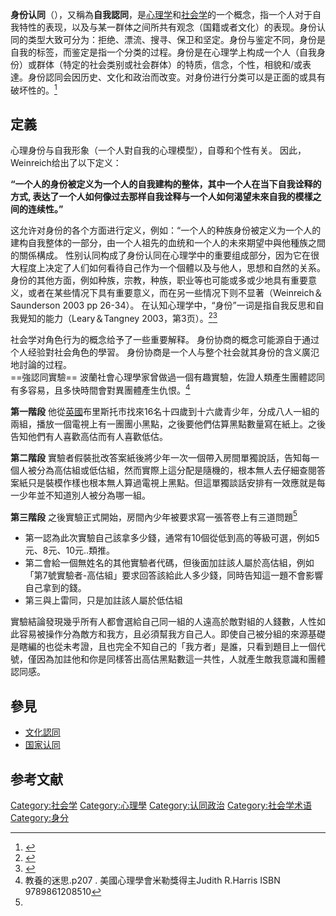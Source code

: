{{NOT|个人认知}}
{{expand|time=2016-09-09}}

'''身份认同'''（{{lang-en|self-identity}}），又稱為'''自我認同'''，是[[心理学|心理学]]和[[社会学|社会学]]的一个概念，指一个人对于自我特性的表现，以及与某一群体之间所共有观念（国籍或者文化）的表现。身份认同的类型大致可分为：拒绝、漂流、搜寻、保卫和坚定。身份与鉴定不同，身份是自我的标签，而鉴定是指一个分类的过程。身份是在心理学上构成一个人（自我身份）或群体（特定的社会类别或社会群体）的特质，信念，个性，相貌和/或表達。身份認同会因历史、文化和政治而改变。对身份进行分类可以是正面的或具有破坏性的。<ref>{{Cite journal|title=Despite the Terrors of Typologies: The Importance of Understanding Categories of Difference and Identity|url=http://www.tandfonline.com/doi/abs/10.1080/1369801X.2014.993332|last=James|first=Paul|date=2015-03-04|journal=Interventions|issue=2|doi=10.1080/1369801X.2014.993332|volume=17|pages=174–195|language=en|issn=1369-801X}}</ref>

==定義==
心理身份与自我形象（一个人對自我的心理模型），自尊和个性有关。 因此，Weinreich给出了以下定义：

'''“一个人的身份被定义为一个人的自我建构的整体，其中一个人在当下自我诠释的方式, 表达了一个人如何像过去那样自我诠释与一个人如何渴望未來自我的模樣之间的连续性。”''' 

这允许对身份的各个方面进行定义，例如：“一个人的种族身份被定义为一个人的建构自我整体的一部分，由一个人祖先的血统和一个人的未來期望中與他種族之間的關係構成。
性别认同构成了身份认同在心理学中的重要组成部分，因为它在很大程度上决定了人们如何看待自己作为一个個體以及与他人，思想和自然的关系。 身份的其他方面，例如种族，宗教，种族，职业等也可能或多或少地具有重要意义，或者在某些情况下具有重要意义，而在另一些情况下则不显著（Weinreich＆Saunderson 2003 pp 26-34）。 在认知心理学中，“身份”一词是指自我反思和自我覺知的能力（Leary＆Tangney 2003，第3页）。<ref>{{Cite journal|title=Revisiting social identity theory from a neuroscience perspective|url=https://linkinghub.elsevier.com/retrieve/pii/S2352250X16300793|last=Scheepers|first=Daan|last2=Derks|first2=Belle|date=2016-10|journal=Current Opinion in Psychology|doi=10.1016/j.copsyc.2016.06.006|volume=11|pages=74–78|language=en}}</ref><ref>{{Cite book|chapter=New frontiers in social neuroscience|url=https://www.worldcat.org/oclc/868924417|location=Cham|isbn=9783319029047|oclc=868924417|last=Decety, Jean.|last2=Christen, Yves.}}</ref>

社会学对角色行为的概念给予了一些重要解释。 身份协商的概念可能源自于通过个人经验對社会角色的學習。 身份协商是一个人与整个社会就其身份的含义廣氾地討論的过程。
<br />
==強認同實驗==
波蘭社會心理學家{{link-en|Henri Tajfel|Henri Tajfel}}曾做過一個有趣實驗，佐證人類產生團體認同有多容易，且多快時間會對異團體產生仇恨。<ref name=jrh>教養的迷思.p207 . 美國心理學會米勒獎得主Judith R.Harris ISBN 9789861208510</ref>

'''第一階段'''
他從[[英國|英國]]布里斯托市找來16名十四歲到十六歲青少年，分成八人一組的兩組，播放一個電視上有一團團小黑點，之後要他們估算黑點數量寫在紙上。之後告知他們有人喜歡高估而有人喜歡低估。

'''第二階段'''
實驗者假裝批改答案紙後將少年一次一個帶入房間單獨說話，告知每一個人被分為高估組或低估組，然而實際上這分配是隨機的，根本無人去仔細查閱答案紙只是裝模作樣也根本無人算過電視上黑點。但這單獨談話安排有一效應就是每一少年並不知道別人被分為哪一組。

'''第三階段'''
之後實驗正式開始，房間內少年被要求寫一張答卷上有三道問題<ref name=jrh />
*第一認為此次實驗自己該拿多少錢，通常有10個從低到高的等級可選，例如5元、8元、10元..類推。
*第二會給一個無姓名的其他實驗者代碼，但後面加註該人屬於高估組，例如「第7號實驗者-高估組」要求回答該給此人多少錢，同時告知這一題不會影響自己拿到的錢。
*第三與上雷同，只是加註該人屬於低估組

實驗結論發現幾乎所有人都會選給自己同一組的人遠高於敵對組的人錢數，人性如此容易被操作分為敵方和我方，且必須幫我方自己人。即使自己被分組的來源基礎是瞎編的也從未考證，且也完全不知自己的「我方者」是誰，只看到題目上一個代號，僅因為加註他和你是同樣答出高估黑點數這一共性，人就產生敵我意識和團體認同感。

==參見==
* [[文化認同|文化認同]]
* [[国家认同|国家认同]]

==参考文献==
{{reflist}}

{{民族}}

[[Category:社会学|Category:社会学]]
[[Category:心理學|Category:心理學]]
[[Category:认同政治|Category:认同政治]]
[[Category:社会学术语|Category:社会学术语]]
[[Category:身分|Category:身分]]